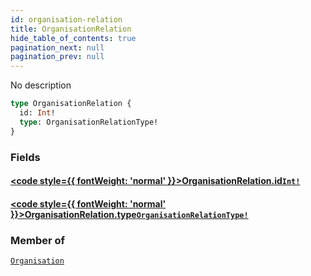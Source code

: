 ```yaml
---
id: organisation-relation
title: OrganisationRelation
hide_table_of_contents: true
pagination_next: null
pagination_prev: null
---
```








No description

```graphql
type OrganisationRelation {
  id: Int!
  type: OrganisationRelationType!
}
```


### Fields

#### [<code style={{ fontWeight: 'normal' }}>OrganisationRelation.<b>id</b></code>](#)<Bullet />[`Int!`](/graphql/graphql/scalars/int) <Badge class="secondary" text="non-null"/> <Badge class="secondary" text="scalar"/>
> 
> 

#### [<code style={{ fontWeight: 'normal' }}>OrganisationRelation.<b>type</b></code>](#)<Bullet />[`OrganisationRelationType!`](/graphql/graphql/objects/organisation-relation-type) <Badge class="secondary" text="non-null"/> <Badge class="secondary" text="object"/>
> 
> 



### Member of

[`Organisation`](/graphql/graphql/objects/organisation)  <Badge class="secondary" text="object"/>



